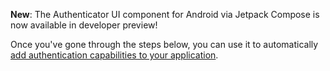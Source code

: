 <Callout info>

**New**: The Authenticator UI component for Android via Jetpack Compose is now available in developer preview! 

Once you've gone through the steps below, you can use it to automatically [add authentication capabilities to your application](#option-1-use-the-authenticator-ui-component).

</Callout>
